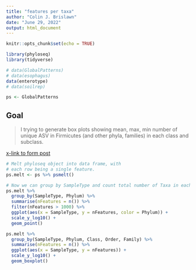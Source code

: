 ```yaml
---
title: "features per taxa"
author: "Colin J. Brislawn"
date: "June 29, 2022"
output: html_document
---
```


```r
knitr::opts_chunk$set(echo = TRUE)

library(phyloseq)
library(tidyverse)
```


```r
# data(GlobalPatterns)
# data(esophagus)
data(enterotype)
# data(soilrep)

ps <- GlobalPatterns
```

## Goal

>I trying to generate box plots showing mean, max, min number of unique ASV in Firmicutes (and other phyla, families) in each class and subclass.

[x-link to form post](https://forum.qiime2.org/t/absolute-number-of-species-or-features-per-taxa-per-sample/23390/2)

```r
# Melt phyloseq object into data frame, with
# each row being a single feature.
ps.melt <- ps %>% psmelt()

# Now we can group by SampleType and count total number of Taxa in each
ps.melt %>%
  group_by(SampleType, Phylum) %>%
  summarise(nFeatures = n()) %>%
  filter(nFeatures > 1000) %>%
  ggplot(aes(x = SampleType, y = nFeatures, color = Phylum)) +
  scale_y_log10() +
  geom_point()

ps.melt %>%
  group_by(SampleType, Phylum, Class, Order, Family) %>%
  summarise(nFeatures = n()) %>%
  ggplot(aes(x = SampleType, y = nFeatures)) +
  scale_y_log10() +
  geom_boxplot()
```

